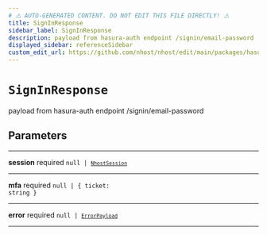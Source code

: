 ```yaml
---
# ⚠️ AUTO-GENERATED CONTENT. DO NOT EDIT THIS FILE DIRECTLY! ⚠️
title: SignInResponse
sidebar_label: SignInResponse
description: payload from hasura-auth endpoint /signin/email-password
displayed_sidebar: referenceSidebar
custom_edit_url: https://github.com/nhost/nhost/edit/main/packages/hasura-auth-js/src/types/hasura-auth/responses.ts#L14
---
```


# `SignInResponse`

payload from hasura-auth endpoint /signin/email-password

## Parameters

---

**<span className="parameter-name">session</span>** <span className="optional-status">required</span> <code>null &#124; [`NhostSession`](/reference/docgen/nextjs/types/nhost-session)</code>

---

**<span className="parameter-name">mfa</span>** <span className="optional-status">required</span> <code>null &#124; { ticket: string }</code>

---

**<span className="parameter-name">error</span>** <span className="optional-status">required</span> <code>null &#124; [`ErrorPayload`](/reference/docgen/nextjs/types/error-payload)</code>

---
